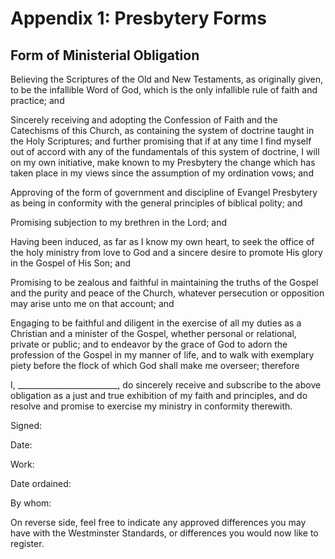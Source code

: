 # Appendix 1: Presbytery Forms 


## Form of Ministerial Obligation 

[]{#anchor-chapter-form-of-ministerial-obligation}
[]{#anchor-form-of-ministerial-obligation}Believing the Scriptures of the Old and New Testaments, as originally given, to be the infallible Word of God, which is the only infallible rule of faith and practice; and

Sincerely receiving and adopting the Confession of Faith and the Catechisms of this Church, as containing the system of doctrine taught in the Holy Scriptures; and further promising that if at any time I find myself out of accord with any of the fundamentals of this system of doctrine, I will on my own initiative, make known to my Presbytery the change which has taken place in my views since the assumption of my ordination vows; and

Approving of the form of government and discipline of Evangel Presbytery as being in conformity with the general principles of biblical polity; and

Promising subjection to my brethren in the Lord; and

Having been induced, as far as I know my own heart, to seek the office of the holy ministry from love to God and a sincere desire to promote His glory in the Gospel of His Son; and

Promising to be zealous and faithful in maintaining the truths of the Gospel and the purity and peace of the Church, whatever persecution or opposition may arise unto me on that account; and

Engaging to be faithful and diligent in the exercise of all my duties as a Christian and a minister of the Gospel, whether personal or relational, private or public; and to endeavor by the grace of God to adorn the profession of the Gospel in my manner of life, and to walk with exemplary piety before the flock of which God shall make me overseer; therefore

I, _________________________, do sincerely receive and subscribe to the above obligation as a just and true exhibition of my faith and principles, and do resolve and promise to exercise my ministry in conformity therewith.

Signed:

Date:

Work:

Date ordained:

By whom:

On reverse side, feel free to indicate any approved differences you may have with the Westminster Standards, or differences you would now like to register.
